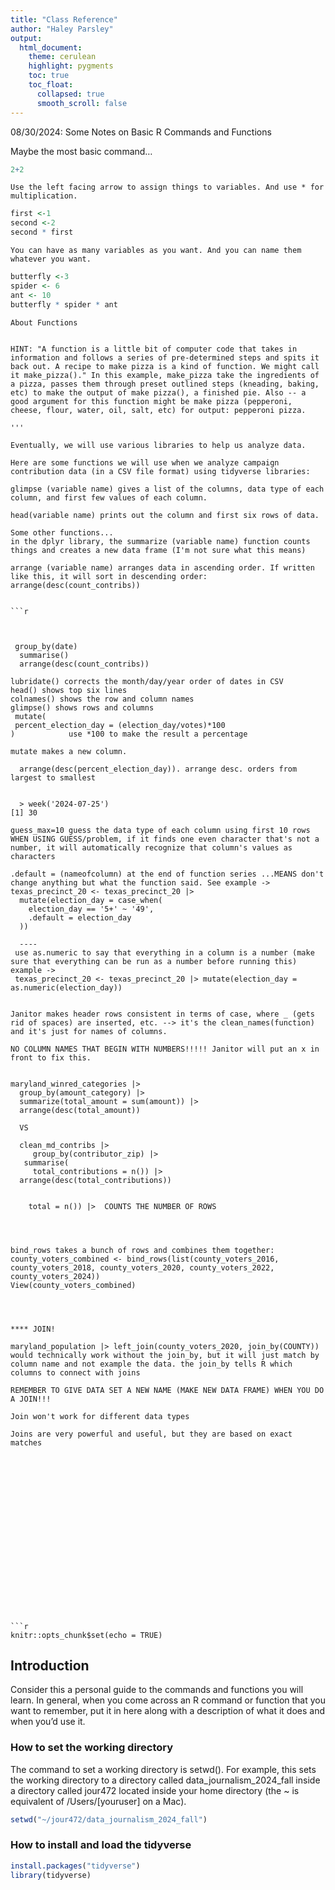 ```yaml
---
title: "Class Reference"
author: "Haley Parsley"
output:
  html_document:
    theme: cerulean
    highlight: pygments
    toc: true
    toc_float:
      collapsed: true
      smooth_scroll: false
---
```

08/30/2024: Some Notes on Basic R Commands and Functions

Maybe the most basic command...
```r
2+2
```

```
Use the left facing arrow to assign things to variables. And use * for multiplication.

```
```r
first <-1
second <-2
second * first 
```

```
You can have as many variables as you want. And you can name them whatever you want. 

```
```r

butterfly <-3
spider <- 6
ant <- 10
butterfly * spider * ant
```

```
About Functions


HINT: "A function is a little bit of computer code that takes in information and follows a series of pre-determined steps and spits it back out. A recipe to make pizza is a kind of function. We might call it make_pizza()." In this example, make_pizza take the ingredients of a pizza, passes them through preset outlined steps (kneading, baking, etc) to make the output of make pizza(), a finished pie. Also -- a good argument for this function might be make pizza (pepperoni, cheese, flour, water, oil, salt, etc) for output: pepperoni pizza.

'''

Eventually, we will use various libraries to help us analyze data.

Here are some functions we will use when we analyze campaign contribution data (in a CSV file format) using tidyverse libraries:

glimpse (variable name) gives a list of the columns, data type of each column, and first few values of each column. 

head(variable name) prints out the column and first six rows of data.

Some other functions...
in the dplyr library, the summarize (variable name) function counts things and creates a new data frame (I'm not sure what this means)

arrange (variable name) arranges data in ascending order. If written like this, it will sort in descending order: arrange(desc(count_contribs))


```r

```

```


 group_by(date)
  summarise()
  arrange(desc(count_contribs))

lubridate() corrects the month/day/year order of dates in CSV
head() shows top six lines
colnames() shows the row and column names 
glimpse() shows rows and columns
 mutate(
 percent_election_day = (election_day/votes)*100
)            use *100 to make the result a percentage

mutate makes a new column.

  arrange(desc(percent_election_day)). arrange desc. orders from largest to smallest
  
  
  > week('2024-07-25')
[1] 30

guess_max=10 guess the data type of each column using first 10 rows
WHEN USING GUESS/problem, if it finds one even character that's not a number, it will automatically recognize that column's values as characters 

.default = (nameofcolumn) at the end of function series ...MEANS don't change anything but what the function said. See example ->
texas_precinct_20 <- texas_precinct_20 |>
  mutate(election_day = case_when(
    election_day == '5+' ~ '49',
    .default = election_day
  ))
  
  ----
 use as.numeric to say that everything in a column is a number (make sure that everything can be run as a number before running this) example ->
 texas_precinct_20 <- texas_precinct_20 |> mutate(election_day = as.numeric(election_day))


Janitor makes header rows consistent in terms of case, where _ (gets rid of spaces) are inserted, etc. --> it's the clean_names(function) and it's just for names of columns.  

NO COLUMN NAMES THAT BEGIN WITH NUMBERS!!!!! Janitor will put an x in front to fix this.


maryland_winred_categories |> 
  group_by(amount_category) |> 
  summarize(total_amount = sum(amount)) |> 
  arrange(desc(total_amount)) 
  
  VS
  
  clean_md_contribs |>
     group_by(contributor_zip) |>
   summarise(
     total_contributions = n()) |>
  arrange(desc(total_contributions))


    total = n()) |>  COUNTS THE NUMBER OF ROWS




bind_rows takes a bunch of rows and combines them together: 
county_voters_combined <- bind_rows(list(county_voters_2016, county_voters_2018, county_voters_2020, county_voters_2022, county_voters_2024))
View(county_voters_combined)
 



**** JOIN! 

maryland_population |> left_join(county_voters_2020, join_by(COUNTY))
would technically work without the join_by, but it will just match by column name and not example the data. the join_by tells R which columns to connect with joins

REMEMBER TO GIVE DATA SET A NEW NAME (MAKE NEW DATA FRAME) WHEN YOU DO A JOIN!!!

Join won't work for different data types

Joins are very powerful and useful, but they are based on exact matches




















```r
knitr::opts_chunk$set(echo = TRUE)
```

## Introduction

Consider this a personal guide to the commands and functions you will learn. In general, when you come across an R command or function that you want to remember, put it in here along with a description of what it does and when you'd use it.

### How to set the working directory

The command to set a working directory is setwd(). For example, this sets the working directory to a directory called data_journalism_2024_fall inside a directory called jour472 located inside your home directory (the ~ is equivalent of /Users/[youruser] on a Mac).

```r
setwd("~/jour472/data_journalism_2024_fall")
```

### How to install and load the tidyverse

```r
install.packages("tidyverse")
library(tidyverse)
```
